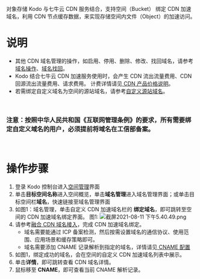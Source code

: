 对象存储 Kodo 与七牛云 CDN 服务结合，支持空间（Bucket） 绑定 CDN 加速域名，利用 CDN 节点缓存数据，来实现存储空间内文件（Object）的加速访问。
<br>


# **说明**
- 其他 CDN 域名管理的操作，如启用、停用、删除、修改、找回域名，请参考 [域名操作](https://developer.qiniu.com/fusion/4940/domain-name-operation)、[域名找回](https://developer.qiniu.com/fusion/5857/the-domain-name-back)。
- Kodo 结合七牛云 CDN 加速服务使用时，会产生 CDN 流出流量费用、CDN 回源流出流量费用、请求费用。 计费详情请见[ CDN 产品价格说明](https://developer.qiniu.com/fusion/6843/cdn-product-pricing)。
- 若需绑定自定义域名为空间的源站域名，请参考[自定义源站域名](/kodo/development_guidelines/8556/set-the-custom-source-domain-name)。
<br>

### **注意：按照中华人民共和国《互联网管理条例》的要求，所有需要绑定自定义域名的用户，必须提前将域名在工信部备案。**
<br>

# **操作步骤**
1. 登录 Kodo 控制台进入[空间管理](https://portal.qiniu.com/kodo/bucket)界面
2. 单击**目标空间名称**进入空间概览，单击**域名管理**进入域名管理界面；或单击目标空间栏**域名**，快速链接至域名管理界面
3. 如图1：域名管理，单击自定义 CDN 加速域名栏的 **绑定域名**，即可跳转至空间的 CDN 加速域名绑定界面。
图1: 
![截屏2021-08-11 下午5.40.49.png](https://dn-odum9helk.qbox.me/FvdyraG6EgkdpKj3Lm3P4vsrzMvJ)
4. 请参考[融合 CDN 域名接入](https://developer.qiniu.com/fusion/4939/the-domain-name-to-access)，完成 CDN 加速域名绑定。
   - 域名需要能通过 ICP 备案检测，然后按需设置域名的通信协议、使用范围、应用场景和缓存策略即可。
   - 域名需要添加 CNAME 记录解析到指定的域名，详情请见[ CNAME 配置](https://developer.qiniu.com/fusion/4941/cname-configuration)
5. 如图1，绑定成功的域名，会在空间的自定义 CDN 加速域名列表中展示。
6. 单击**详情**，即可跳转查看 CDN 域名详情。
7. 鼠标移至 **CNAME**，即可查看当前 CNAME 解析记录。

